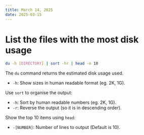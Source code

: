 ```yaml
---
title: March 14, 2025
date: 2025-03-15
---
```


# List the files with the most disk usage

```bash
du -h [DIRECTORY] | sort -hr | head -n 10
```

The `du` command returns the estimated disk usage used. 

- `-h`: Show sizes in human readable format (eg. 2K, 1G).

Use `sort` to organise the output:

- `-h`: Sort by human readable numbers (eg. 2K, 1G).
- `-r`: Reverse the output (so it is in descending order).

Show the top 10 items using `head`:

- `-[NUMBER]`: Number of lines to output (Default is 10).
